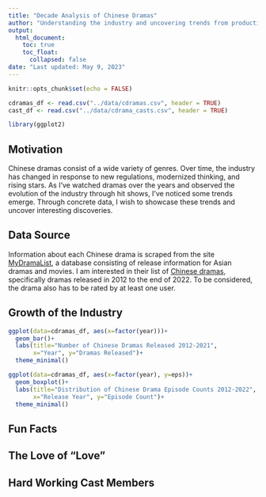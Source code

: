 ```yaml
---
title: "Decade Analysis of Chinese Dramas"
author: "Understanding the industry and uncovering trends from productions released 2012-2022"
output: 
  html_document:
    toc: true
    toc_float:
      collapsed: false
date: "Last updated: May 9, 2023"
---
```


```r
knitr::opts_chunk$set(echo = FALSE)

cdramas_df <- read.csv("../data/cdramas.csv", header = TRUE)
cast_df <- read.csv("../data/cdrama_casts.csv", header = TRUE)
```

```r
library(ggplot2)
```

## Motivation

Chinese dramas consist of a wide variety of genres. Over time, the industry has changed in response to new regulations, modernized thinking, and rising stars. As I've watched dramas over the years and observed the evolution of the industry through hit shows, I've noticed some trends emerge. Through concrete data, I wish to showcase these trends and uncover interesting discoveries.

## Data Source

Information about each Chinese drama is scraped from the site [MyDramaList](https://mydramalist.com/), a database consisting of release information for Asian dramas and movies. I am interested in their list of [Chinese dramas](https://mydramalist.com/search?adv=titles&ty=68&co=2&st=3&so=top), specifically dramas released in 2012 to the end of 2022. To be considered, the drama also has to be rated by at least one user.

## Growth of the Industry

```r
ggplot(data=cdramas_df, aes(x=factor(year)))+
  geom_bar()+
  labs(title="Number of Chinese Dramas Released 2012-2021",
       x="Year", y="Dramas Released")+
  theme_minimal()

ggplot(data=cdramas_df, aes(x=factor(year), y=eps))+
  geom_boxplot()+
  labs(title="Distribution of Chinese Drama Episode Counts 2012-2022",
       x="Release Year", y="Episode Count")+
  theme_minimal()
```

## Fun Facts

## The Love of "Love"

## Hard Working Cast Members
